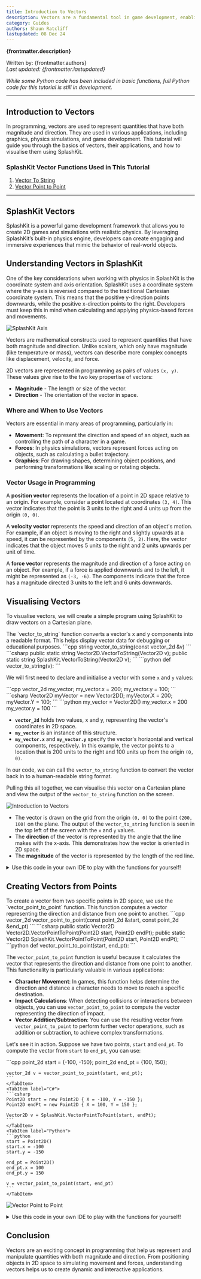 ```yaml
---
title: Introduction to Vectors
description: Vectors are a fundamental tool in game development, enabling precise control over movement, collision, and physics. Understanding vectors unlocks the ability to create dynamic and realistic game experiences. SplashKit excels in handling vector operations, offering intuitive functions and robust support for 2D game mechanics.
category: Guides
authors: Shaun Ratcliff
lastupdated: 08 Dec 24
---
```



**{frontmatter.description}**

Written by: {frontmatter.authors}  
_Last updated: {frontmatter.lastupdated}_

_While some Python code has been included in basic functions, full Python code for this tutorial is still in development._

---

## Introduction to Vectors

In programming, vectors are used to represent quantities that have both magnitude and direction. They are used in various applications, including graphics, physics simulations, and game development. This tutorial will guide you through the basics of vectors, their applications, and how to visualise them using SplashKit.

### SplashKit Vector Functions Used in This Tutorial

1. [Vector To String](/api/physics/#vector-to-string)
2. [Vector Point to Point](/api/physics/#vector-point-to-point)

---

## SplashKit Vectors

SplashKit is a powerful game development framework that allows you to create 2D games and simulations with realistic physics. By leveraging SplashKit’s built-in physics engine, developers can create engaging and immersive experiences that mimic the behavior of real-world objects.

## Understanding Vectors in SplashKit

One of the key considerations when working with physics in SplashKit is the coordinate system and axis orientation. SplashKit uses a coordinate system where the y-axis is reversed compared to the traditional Cartesian coordinate system. This means that the positive y-direction points downwards, while the positive x-direction points to the right. Developers must keep this in mind when calculating and applying physics-based forces and movements.

![SplashKit Axis](./images/splashkit-axis.png)

Vectors are mathematical constructs used to represent quantities that have both magnitude and direction. Unlike scalars, which only have magnitude (like temperature or mass), vectors can describe more complex concepts like displacement, velocity, and force.

2D vectors are represented in programming as pairs of values `(x, y)`. These values give rise to the two key propertise of vectors:

- **Magnitude** - The length or size of the vector.
- **Direction** - The orientation of the vector in space.

### Where and When to Use Vectors

Vectors are essential in many areas of programming, particularly in:

- **Movement**: To represent the direction and speed of an object, such as controlling the path of a character in a game.
- **Forces**: In physics simulations, vectors represent forces acting on objects, such as calculating a bullet trajectory.
- **Graphics**: For drawing shapes, determining object positions, and performing transformations like scaling or rotating objects.

### Vector Usage in Programming

A **position vector** represents the location of a point in 2D space relative to an origin. For example, consider a point located at coordinates `(3, 4)`. This vector indicates that the point is 3 units to the right and 4 units up from the origin `(0, 0)`.

A **velocity vector** represents the speed and direction of an object's motion. For example, if an object is moving to the right and slightly upwards at a speed, it can be represented by the components `(5, 2)`. Here, the vector indicates that the object moves 5 units to the right and 2 units upwards per unit of time.

A **force vector** represents the magnitude and direction of a force acting on an object. For example, if a force is applied downwards and to the left, it might be represented as `(-3, -6)`. The components indicate that the force has a magnitude directed 3 units to the left and 6 units downwards.

## Visualising Vectors

To visualise vectors, we will create a simple program using SplashKit to draw vectors on a Cartesian plane. 

<Aside type="note" title="Function">
  The `vector_to_string` function converts a vector's x and y components into a readable format. This helps display vector data for debugging or educational purposes.

  <Tabs syncKey="code-language">
  <TabItem label="C++">
    ```cpp 
    string vector_to_string(const vector_2d &v)
    ```
  </TabItem>
  <TabItem label="C#">
    ```csharp 
    public static string Vector2D.VectorToString(Vector2D v);
    public static string SplashKit.VectorToString(Vector2D v);
    ```
  </TabItem>
  <TabItem label="Python">
    ```python 
    def vector_to_string(v):
    ```
  </TabItem>
</Tabs>
</Aside>

We will first need to declare and initialise a vector with some `x` and `y` values:

<Tabs syncKey="code-language">
  <TabItem label="C++">
    ```cpp 
    vector_2d my_vector; 
    my_vector.x = 200; 
    my_vector.y = 100; 
    ```
  </TabItem>
  <TabItem label="C#">
    ```csharp 
    Vector2D myVector = new Vector2D(); 
    myVector.X = 200; 
    myVector.Y = 100; 
    ```
  </TabItem>
    <TabItem label="Python">
    ```python 
    my_vector = Vector2D()
    my_vector.x = 200
    my_vector.y = 100 
    ```
  </TabItem>
</Tabs>

- **`vector_2d`** holds two values, x and y, representing the vector's coordinates in 2D space.
- **`my_vector`** is an instance of this structure.
- **`my_vector.x`** and **`my_vector.y`** specify the vector's horizontal and vertical components, respectively. In this example, the vector points to a location that is 200 units to the right and 100 units up from the origin `(0, 0)`.

In our code, we can call the `vector_to_string` function to convert the vector back in to a human-readable string format.

Pulling this all together, we can visualise this vector on a Cartesian plane and view the output of the `vector_to_string` function on the screen.

![Introduction to Vectors](./images/introduction-to-vectors-1.PNG)

- The vector is drawn on the grid from the origin `(0, 0)` to the point `(200, 100)` on the plane. The output of the `vector_to_string` function is seen in the top left of the screen with the `x` and `y` values.
- The **direction** of the vector is represented by the angle that the line makes with the x-axis. This demonstrates how the vector is oriented in 2D space.
- The **magnitude** of the vector is represented by the length of the red line.

<details class="custom-details">
<summary>Use this code in your own IDE to play with the functions for yourself!</summary>

<Tabs syncKey="code-language">
  <TabItem label="C++">

```cpp {43-44, 64}
#include "splashkit.h"

using std::to_string;

const int GRID_SPACING = 50;

void draw_cartesian_grid()
{
    // Draw vertical lines and labels
    for (int x = 0; x < screen_width(); x += GRID_SPACING)
    {
        draw_line(COLOR_LIGHT_GRAY, x, 0, x, screen_height());
        if (x != screen_width() / 2) // Avoid overlapping with the y-axis label
        {
            draw_text(to_string(x - screen_width() / 2), COLOR_BLACK, x, screen_height() / 2 + 5);
        }
    }

    // Draw horizontal lines and labels
    for (int y = 0; y < screen_height(); y += GRID_SPACING)
    {
        draw_line(COLOR_LIGHT_GRAY, 0, y, screen_width(), y);
        if (y != screen_height() / 2) // Avoid overlapping with the x-axis label
        {
            draw_text(to_string(screen_height() / 2 - y), COLOR_BLACK, screen_width() / 2 + 5, y);
        }
    }

    // Draw x-axis and y-axis
    draw_line(COLOR_BLACK, 0, screen_height() / 2, screen_width(), screen_height() / 2); // x-axis
    draw_line(COLOR_BLACK, screen_width() / 2, 0, screen_width() / 2, screen_height());   // y-axis

    // Label the origin
    draw_text("0", COLOR_BLACK, screen_width() / 2 + 5, screen_height() / 2 + 5);
}

int main()
{
    open_window("Introduction to Vectors", 800, 600);

    // Define a vector
    vector_2d my_vector;
    my_vector.x = 200;
    my_vector.y = 100;

    // Define the origin (centre of the window)
    point_2d origin;
    origin.x = 400;
    origin.y = 300;

    // Main loop
    while (!window_close_requested("Introduction to Vectors"))
    {
        process_events();
        clear_screen(COLOR_WHITE);

        // Draw Cartesian grid
        draw_cartesian_grid();

        // Draw the vector as a line from the center of the screen
        draw_line(COLOR_RED, origin.x, origin.y, origin.x + my_vector.x, origin.y - my_vector.y);

        // Draw the vector_to_string output to the screen
        draw_text(vector_to_string(my_vector), COLOR_BLACK, 10, 10);

        refresh_screen(60);
    }

    return 0;
}
```

</TabItem> 
<TabItem label="C#">

```csharp {46-47, 67}
using System;
using SplashKitSDK;

// Constants
const int GRID_SPACING = 50;

// Function to draw the Cartesian grid
void DrawCartesianGrid()
{
    int screenWidth = SplashKit.ScreenWidth();
    int screenHeight = SplashKit.ScreenHeight();

    // Draw vertical lines and labels
    for (int x = 0; x < screenWidth; x += GRID_SPACING)
    {
        SplashKit.DrawLine(Color.LightGray, x, 0, x, screenHeight);
        if (x != screenWidth / 2) // Avoid overlapping with the y-axis label
        {
            SplashKit.DrawText((x - screenWidth / 2).ToString(), Color.Black, x, screenHeight / 2 + 5);
        }
    }

    // Draw horizontal lines and labels
    for (int y = 0; y < screenHeight; y += GRID_SPACING)
    {
        SplashKit.DrawLine(Color.LightGray, 0, y, screenWidth, y);
        if (y != screenHeight / 2) // Avoid overlapping with the x-axis label
        {
            SplashKit.DrawText((screenHeight / 2 - y).ToString(), Color.Black, screenWidth / 2 + 5, y);
        }
    }

    // Draw x-axis and y-axis
    SplashKit.DrawLine(Color.Black, 0, screenHeight / 2, screenWidth, screenHeight / 2); // x-axis
    SplashKit.DrawLine(Color.Black, screenWidth / 2, 0, screenWidth / 2, screenHeight);   // y-axis

    // Label the origin
    SplashKit.DrawText("0", Color.Black, screenWidth / 2 + 5, screenHeight / 2 + 5);
}

// Main entry point using top-level statements
var window = SplashKit.OpenWindow("Introduction to Vectors", 800, 600);

// Define a vector
Vector2D myVector = new Vector2D();
myVector.X = 200;
myVector.Y = 100;

// Define the origin (center of the window)
Point2D origin = new Point2D();
origin.X = 400;
origin.Y = 300;

// Main loop
while (!SplashKit.WindowCloseRequested("Introduction to Vectors"))
{
    SplashKit.ProcessEvents();
    SplashKit.ClearScreen(Color.White);

    // Draw Cartesian grid
    DrawCartesianGrid();

    // Draw the vector as a line from the center of the screen
    SplashKit.DrawLine(Color.Red, origin.X, origin.Y, origin.X + myVector.X, origin.Y - myVector.Y);

    // Draw the vector_to_string output to the screen
    SplashKit.DrawText(SplashKit.VectorToString(myVector), Color.Black, 10, 10);

    SplashKit.RefreshScreen(60);
}
```
</TabItem> 
</Tabs>
</details>

## Creating Vectors from Points

<Aside type="note" title="Function">
  To create a vector from two specific points in 2D space, we use the `vector_point_to_point` function. This function computes a vector representing the direction and distance from one point to another.

  <Tabs syncKey="code-language">
  <TabItem label="C++">
    ```cpp 
    vector_2d vector_point_to_point(const point_2d &start, const point_2d &end_pt)
    ```
  </TabItem>
  <TabItem label="C#">
    ```csharp 
    public static Vector2D Vector2D.VectorPointToPoint(Point2D start, Point2D endPt);
    public static Vector2D SplashKit.VectorPointToPoint(Point2D start, Point2D endPt);
    ```
  </TabItem>
  <TabItem label="Python">
    ```python
    def vector_point_to_point(start, end_pt):
    ```
  </TabItem>
</Tabs>
</Aside>

The `vector_point_to_point` function is useful because it calculates the vector that represents the direction and distance from one point to another. This functionality is particularly valuable in various applications:

- **Character Movement**: In games, this function helps determine the direction and distance a character needs to move to reach a specific destination.
- **Impact Calculations**: When detecting collisions or interactions between objects, you can use `vector_point_to_point` to compute the vector representing the direction of impact.
- **Vector Addition/Subtraction**: You can use the resulting vector from `vector_point_to_point` to perform further vector operations, such as addition or subtraction, to achieve complex transformations.

Let's see it in action. Suppose we have two points, `start` and `end_pt`. To compute the vector from `start` to `end_pt`, you can use:

<Tabs syncKey="code-language">
    <TabItem label="C++">
    ```cpp
    point_2d start = {-100, -150};
    point_2d end_pt = {100, 150};

    vector_2d v = vector_point_to_point(start, end_pt);
    ```
    </TabItem>
    <TabItem label="C#">
    ```csharp
    Point2D start = new Point2D { X = -100, Y = -150 };
    Point2D endPt = new Point2D { X = 100, Y = 150 };

    Vector2D v = SplashKit.VectorPointToPoint(start, endPt);
    ```
    </TabItem>
    <TabItem label="Python">
    ```python
    start = Point2D()
    start.x = -100
    start.y = -150

    end_pt = Point2D()
    end_pt.x = 100
    end_pt.y = 150

    v = vector_point_to_point(start, end_pt)
    ```
    </TabItem>
</Tabs>

![Vector Point to Point](./images/vector-point-to-point.png)

<details class="custom-details">
<summary>Use this code in your own IDE to play with the functions for yourself!</summary>

<Tabs syncKey="code-language">
  <TabItem label="C++">

```cpp {41-44}
#include "splashkit.h"

using std::to_string;

const int GRID_SPACING = 50;

void draw_cartesian_grid()
{
    // Draw vertical lines and labels
    for (int x = 0; x < screen_width(); x += GRID_SPACING)
    {
        draw_line(COLOR_LIGHT_GRAY, x, 0, x, screen_height());
        if (x != screen_width() / 2) // Avoid overlapping with the y-axis label
        {
            draw_text(to_string(x - screen_width() / 2), COLOR_BLACK, x, screen_height() / 2 + 5);
        }
    }

    // Draw horizontal lines and labels
    for (int y = 0; y < screen_height(); y += GRID_SPACING)
    {
        draw_line(COLOR_LIGHT_GRAY, 0, y, screen_width(), y);
        if (y != screen_height() / 2) // Avoid overlapping with the x-axis label
        {
            draw_text(to_string(screen_height() / 2 - y), COLOR_BLACK, screen_width() / 2 + 5, y);
        }
    }

    // Draw x-axis and y-axis
    draw_line(COLOR_BLACK, 0, screen_height() / 2, screen_width(), screen_height() / 2); // x-axis
    draw_line(COLOR_BLACK, screen_width() / 2, 0, screen_width() / 2, screen_height());   // y-axis

    // Label the origin
    draw_text("0", COLOR_BLACK, screen_width() / 2 + 5, screen_height() / 2 + 5);
}

int main()
{
    open_window("Vector Point to Point Example", 800, 600);

    point_2d start = {-100, -150};
    point_2d end_pt = {100, 150};

    vector_2d v = vector_point_to_point(start, end_pt);

    while (!window_close_requested("Vector Point to Point Example"))
    {
        process_events();
        clear_screen(COLOR_WHITE);

        // Draw Cartesian grid
        draw_cartesian_grid();

        // Draw the vector as a line from start to end point
        draw_line(COLOR_RED, start.x + screen_width() / 2, screen_height() / 2 - start.y,
                  end_pt.x + screen_width() / 2, screen_height() / 2 - end_pt.y);

        // Draw labels for the start and end points
        draw_text("Start (" + to_string(start.x) + ", " + to_string(start.y) + ")", COLOR_BLACK,
                  start.x + screen_width() / 2 + 5, screen_height() / 2 - start.y + 5);
        draw_text("End (" + to_string(end_pt.x) + ", " + to_string(end_pt.y) + ")", COLOR_BLACK,
                  end_pt.x + screen_width() / 2 + 5, screen_height() / 2 - end_pt.y + 5);

        // Draw the vector_to_string output to the screen
        draw_text("Vector: " + vector_to_string(v), COLOR_BLACK, 10, 10);

        refresh_screen(60);
    }

    return 0;
}
```
</TabItem> 
<TabItem label="C#">

```csharp {42-45}
using SplashKitSDK;
using System;

public class Program
{
    private const int GRID_SPACING = 50;

    public static void DrawCartesianGrid()
    {
        // Draw vertical lines and labels
        for (int x = 0; x < SplashKit.ScreenWidth(); x += GRID_SPACING)
        {
            SplashKit.DrawLine(Color.LightGray, x, 0, x, SplashKit.ScreenHeight());
            if (x != SplashKit.ScreenWidth() / 2) // Avoid overlapping with the y-axis label
            {
                SplashKit.DrawText((x - SplashKit.ScreenWidth() / 2).ToString(), Color.Black, x, SplashKit.ScreenHeight() / 2 + 5);
            }
        }

        // Draw horizontal lines and labels
        for (int y = 0; y < SplashKit.ScreenHeight(); y += GRID_SPACING)
        {
            SplashKit.DrawLine(Color.LightGray, 0, y, SplashKit.ScreenWidth(), y);
            if (y != SplashKit.ScreenHeight() / 2) // Avoid overlapping with the x-axis label
            {
                SplashKit.DrawText((SplashKit.ScreenHeight() / 2 - y).ToString(), Color.Black, SplashKit.ScreenWidth() / 2 + 5, y);
            }
        }

        // Draw x-axis and y-axis
        SplashKit.DrawLine(Color.Black, 0, SplashKit.ScreenHeight() / 2, SplashKit.ScreenWidth(), SplashKit.ScreenHeight() / 2); // x-axis
        SplashKit.DrawLine(Color.Black, SplashKit.ScreenWidth() / 2, 0, SplashKit.ScreenWidth() / 2, SplashKit.ScreenHeight());   // y-axis

        // Label the origin
        SplashKit.DrawText("0", Color.Black, SplashKit.ScreenWidth() / 2 + 5, SplashKit.ScreenHeight() / 2 + 5);
    }

    public static void Main()
    {
        SplashKit.OpenWindow("Vector Point to Point Example", 800, 600);

        Point2D start = new Point2D { X = -100, Y = -150 };
        Point2D endPt = new Point2D { X = 100, Y = 150 };

        Vector2D v = SplashKit.VectorPointToPoint(start, endPt);

        while (!SplashKit.WindowCloseRequested("Vector Point to Point Example"))
        {
            SplashKit.ProcessEvents();
            SplashKit.ClearScreen(Color.White);

            // Draw Cartesian grid
            DrawCartesianGrid();

            // Draw the vector as a line from start to end point
            SplashKit.DrawLine(Color.Red, start.X + SplashKit.ScreenWidth() / 2, SplashKit.ScreenHeight() / 2 - start.Y,
                               endPt.X + SplashKit.ScreenWidth() / 2, SplashKit.ScreenHeight() / 2 - endPt.Y);

            // Draw labels for the start and end points
            SplashKit.DrawText($"Start ({start.X}, {start.Y})", Color.Black,
                               start.X + SplashKit.ScreenWidth() / 2 + 5, SplashKit.ScreenHeight() / 2 - start.Y + 5);
            SplashKit.DrawText($"End ({endPt.X}, {endPt.Y})", Color.Black,
                               endPt.X + SplashKit.ScreenWidth() / 2 + 5, SplashKit.ScreenHeight() / 2 - endPt.Y + 5);

            // Draw the vector_to_string output to the screen
            SplashKit.DrawText($"Vector: {SplashKit.VectorToString(v)}", Color.Black, 10, 10);

            SplashKit.RefreshScreen(60);
        }
    }
}
```
</TabItem> 
</Tabs>
</details>

## Conclusion

Vectors are an exciting concept in programming that help us represent and manipulate quantities with both magnitude and direction. From positioning objects in 2D space to simulating movement and forces, understanding vectors helps us to create dynamic and interactive applications.